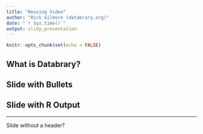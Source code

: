 ```yaml
---
title: "Reusing Video"
author: "Rick Gilmore (databrary.org)"
date: "`r Sys.time()`"
output: slidy_presentation
---
```


```r
knitr::opts_chunk$set(echo = FALSE)
```

## What is Databrary?

## Slide with Bullets

## Slide with R Output

---

Slide without a header?
